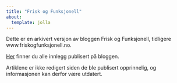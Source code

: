 ```yaml
---
title: "Frisk og Funksjonell"
about:
  template: jolla
---
```


Dette er en arkivert versjon av bloggen Frisk og Funksjonell, tidligere www.friskogfunksjonell.no.

[Her](poster.qmd) finner du alle innlegg publisert på bloggen.

Artiklene er ikke redigert siden de ble publisert opprinnelig, og informasjonen kan derfor være utdatert.
